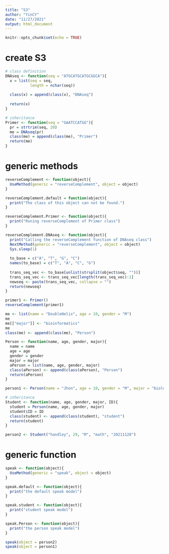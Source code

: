 ```yaml
---
title: "S3"
author: "YinCY"
date: "11/27/2021"
output: html_document
---
```


```r
knitr::opts_chunk$set(echo = TRUE)
```


# create S3 
```r
# class definition
DNAseq <- function(seq = "ATGCATGCATGCGGCA"){
  x = list(seq = seq, 
           length = nchar(seq))
  
  class(x) = append(class(x), "DNAseq")
  
  return(x)
}

# inheritance
Primer <- function(seq = "GAATCCATGG"){
  pr = strtrim(seq, 20)
  me = DNAseq(pr)
  class(me) = append(class(me), "Primer")
  return(me)
}
```


# generic methods
```r
reverseComplement <- function(object){
  UseMethod(generic = "reverseComplement", object = object)
}

reverseComplement.default = function(object){
  print("The class of this object can not be found.")
}

reverseComplement.Primer <- function(object){
  print("Runing reverseComplement of Primer class")
}

reverseComplement.DNAseq <- function(object){
  print("Calling the reverseComplement function of DNAseq class")
  NextMethod(generic = "reverseComplement", object = object)
  Sys.sleep(1)
  
  to_base = c("A", "T", "G", "C")
  names(to_base) = c("T", "A", "C", "G")
  
  trans_seq_vec <- to_base[unlist(strsplit(object$seq, ""))]
  trans_seq_vec <- trans_seq_vec[length(trans_seq_vec):1]
  newseq <- paste(trans_seq_vec, collapse = "")
  return(newseq)
}
```


```r
primer1 <- Primer()
reverseComplement(primer1)
```


```r
me <- list(name = "DoubleHelix", age = 10, gender = "M")
me
me[["major"]] <- "bioinformatics"
me
class(me) <- append(class(me), "Person")

Person <- function(name, age, gender, major){
  name = name
  age = age
  gender = gender
  major = major
  aPerson = list(name, age, gender, major)
  class(aPerson) <- append(class(aPerson), "Person")
  return(aPerson)
}

person1 <- Person(name = "Jhon", age = 10, gender = "M", major = "biology")
```


```r
# inheritance
Student <- function(name, age, gender, major, ID){
  student = Person(name, age, gender, major)
  student$ID = ID
  class(student) <- append(class(student), "student")
  return(student)
}

person2 <- Student("handley", 29, "M", "math", "20211128")
```


# generic function
```r
speak <- function(object){
  UseMethod(generic = "speak", object = object)
}

speak.default <- function(object){
  print("the default speak model")
}

speak.student <- function(object){
  print("student speak model")
}

speak.Person <- function(object){
  print("the person speak model")
}

speak(object = person2)
speak(object = person1)
```





